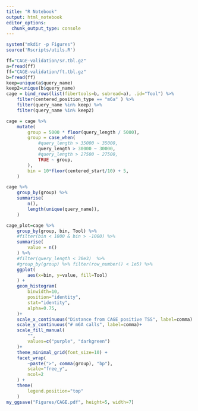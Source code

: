 ```yaml
---
title: "R Notebook"
output: html_notebook
editor_options: 
  chunk_output_type: console
---
```


```r
system("mkdir -p Figures")
source('Rscripts/utils.R')
```

```r
ff="CAGE-validation/sr.tbl.gz"
a=fread(ff)
ff="CAGE-validation/ft.tbl.gz"
b=fread(ff)
keep=unique(a$query_name)
keep2=unique(b$query_name)
cage = bind_rows(list(fibertools=b, subread=a), .id="Tool") %>% 
    filter(centered_position_type == "m6a" ) %>%
    filter(query_name %in% keep) %>%
    filter(query_name %in% keep2) 

cage = cage %>%
    mutate(
        group = 5000 * floor(query_length / 5000), 
        group = case_when(
            #query_length > 35000 ~ 35000,
            query_length > 30000 ~ 30000,
            #query_length > 27500 ~ 27500,
            TRUE ~ group,
        ),
        bin = 10*floor(centered_start/10) + 5,
    )

cage %>% 
    group_by(group) %>%
    summarise(
        n(),
        length(unique(query_name)),
    )
```

```r
cage_plot=cage %>% 
    group_by(group, bin, Tool) %>%
    #filter(bin < 1000 & bin > -1000) %>%
    summarise(
        value = n()
    ) %>%
    #filter(query_length < 30e3)  %>%
    #group_by(group) %>% filter(row_number() < 1e5) %>% 
    ggplot(
        aes(x=bin, y=value, fill=Tool)
    ) +
    geom_histogram(
        binwidth=10,
        position="identity",
        stat="identity",
        alpha=0.75,
    )+
    scale_x_continuous("Distance from CAGE positive TSS", label=comma) +
    scale_y_continuous("# m6A calls", label=comma)+
    scale_fill_manual(
        "",
        values=c("purple", "darkgreen")
    )+
    theme_minimal_grid(font_size=10) +
    facet_wrap(
        ~paste(">", comma(group), "bp"),
        scale="free_y",
        ncol=2
    ) +
    theme(
        legend.position="top"
    )
my_ggsave("Figures/CAGE.pdf", height=5, width=7)
```